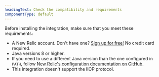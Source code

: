 ```yaml
---
headingText: Check the compatibility and requirements
componentType: default
---
```


Before installing the integration, make sure that you meet these requirements:

* A New Relic account. Don't have one? [Sign up for free!](https://newrelic.com/signup) No credit card required.
* Java versions 8 or higher.
* If you need to use a different Java version than the one configured in `PATH`, follow [New Relic's configuration documentation on GitHub](https://github.com/newrelic/nrjmx#configuring-java-version).
* This integration doesn't support the IIOP protocol.

